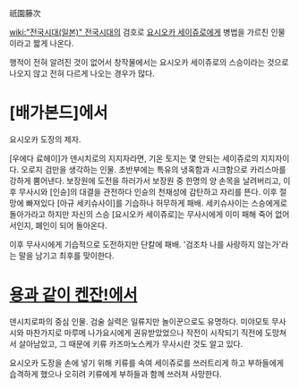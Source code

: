祇園藤次

[[wiki:"전국시대(일본)" 전국시대]]의 검호로 [[요시오카 세이쥬로]]에게 병법을 가르친 인물이라고 짧게 나온다.

행적이 전혀 알려진 것이 없어서 창작물에서는 요시오카 세이쥬로의 스승이라는 것으로 나오지 않고 전혀 다르게 나오는 경우가 많다.

= [배가본드]에서 =
요시오카 도장의 제자.

[우에다 료헤이]가 덴시치로의 지지자라면, 기온 토지는 몇 안되는 세이쥬로의 지지자이다. 오로지 검만을 생각하는 인물. 초반부에는 특유의 냉혹함과 시크함으로 카리스마를 강하게 뿜어낸다. 보장원에 도전을 하러가서 보장원 중 한명의 양 손목을 날려버리고, 이후 무사시와 [인슌]의 대결을 관전하다 인슌의 천재성에 감탄하고 자리를 뜬다. 이후 절망에 빠져있다 [아규 세키슈사이]를 기습하나 허무하게 패배. 세키슈사이는 스승에게로 돌아가라고 하지만 자신의 스승 [요시오카 세이쥬로]는 무사시에게 이미 패해 죽어 없어서인지, 폐인이 되어 돌아온다.

이후 무사시에게 기습적으로 도전하지만 단칼에 패배. '검조차 나를 사랑하지 않는가'라는 말을 남기고 최후를 맞이한다.

= [[용과 같이 켄잔!]]에서 =
덴시치로파의 중심 인물. 검술 실력은 일류지만 놀이꾼으로도 유명하다. 미야모토 무사시와 마찬가지로 마루메 나가요시에게 권유받았었으나 작전이 시작되기 직전에 도망쳐서 살아남았고, 그 때문에 키류 카즈마노스케가 무사시란 것도 알고 있다.

요시오카 도장을 손에 넣기 위해 키류를 속여 세이쥬로를 쓰러트리게 하고 부하들에게 습격하게 했으나 오히려 키류에게 부하들과 함께 쓰러져 사망한다.
